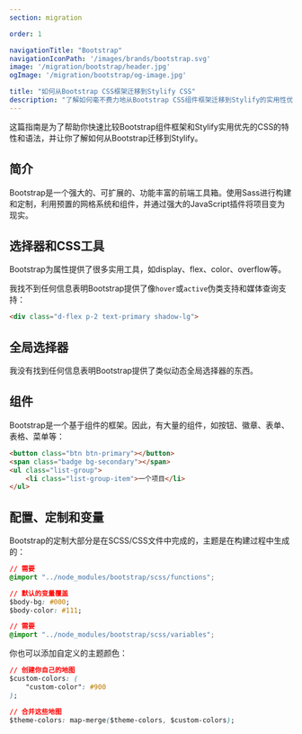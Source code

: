 ```yaml
---
section: migration

order: 1

navigationTitle: "Bootstrap"
navigationIconPath: '/images/brands/bootstrap.svg'
image: '/migration/bootstrap/header.jpg'
ogImage: '/migration/bootstrap/og-image.jpg'

title: "如何从Bootstrap CSS框架迁移到Stylify CSS"
description: "了解如何毫不费力地从Bootstrap CSS组件框架迁移到Stylify的实用性优先的CSS，并以更少的代码更快地进行编码。"
---
```


这篇指南是为了帮助你快速比较Bootstrap组件框架和Stylify实用优先的CSS的特性和语法，并让你了解如何从Bootstrap迁移到Stylify。

<MigrationNote />

## 简介
Bootstrap是一个强大的、可扩展的、功能丰富的前端工具箱。使用Sass进行构建和定制，利用预置的网格系统和组件，并通过强大的JavaScript插件将项目变为现实。

<MigrationStylifyDescription />

## 选择器和CSS工具

<MigrationCodeBlock image="bootstrap.svg">
<div slot="tool">

Bootstrap为属性提供了很多实用工具，如display、flex、color、overflow等。

我找不到任何信息表明Bootstrap提供了像`hover`或`active`伪类支持和媒体查询支持：


```html
<div class="d-flex p-2 text-primary shadow-lg">
```

</div>
<div slot="stylify">

<MigrationStylifySelectors />

</div>
</MigrationCodeBlock>



## 全局选择器

<MigrationCodeBlock image="bootstrap.svg">
<div slot="tool">

我没有找到任何信息表明Bootstrap提供了类似动态全局选择器的东西。

</div>
<div slot="stylify">

<MigrationStylifyCustomSelectors />

</div>
</MigrationCodeBlock>

## 组件
<MigrationCodeBlock image="bootstrap.svg">
<div slot="tool">

Bootstrap是一个基于组件的框架。因此，有大量的组件，如按钮、徽章、表单、表格、菜单等：

```html
<button class="btn btn-primary"></button>
<span class="badge bg-secondary"></span>
<ul class="list-group">
	<li class="list-group-item">一个项目</li>
</ul>
```

</div>
<div slot="stylify">

<MigrationStylifyComponents />

</div>
</MigrationCodeBlock>

## 配置、定制和变量
<MigrationCodeBlock image="bootstrap.svg">
<div slot="tool">

Bootstrap的定制大部分是在SCSS/CSS文件中完成的，主题是在构建过程中生成的：

```css
// 需要
@import "../node_modules/bootstrap/scss/functions";

// 默认的变量覆盖
$body-bg: #000;
$body-color: #111;

// 需要
@import "../node_modules/bootstrap/scss/variables";
```

你也可以添加自定义的主题颜色：

```css
// 创建你自己的地图
$custom-colors: (
	"custom-color": #900
);

// 合并这些地图
$theme-colors: map-merge($theme-colors, $custom-colors);
```
</div>
<div slot="stylify">

<MigrationStylifyVariables />

</div>
</MigrationCodeBlock>

<MigrationPageFooter />
